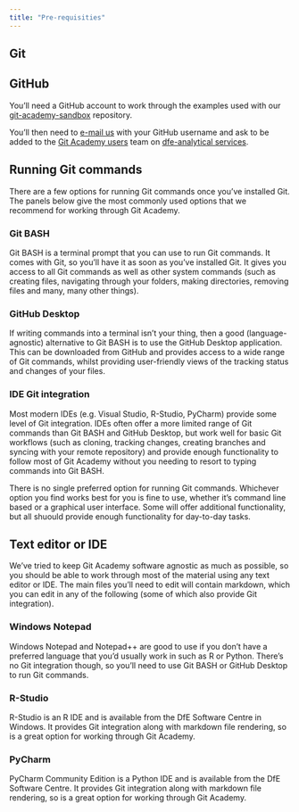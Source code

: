 ```yaml
---
title: "Pre-requisities"
---
```


## Git


## GitHub

You'll need a GitHub account to work through the examples used with our 
[git-academy-sandbox](https://github.com/dfe-analytical-services/git-academy-sandbox) 
repository.

You'll then need to [e-mail us](mailto:statistics.development@education.gov.uk)
with your GitHub username and ask to be added to the [Git Academy users](https://github.com/orgs/dfe-analytical-services/teams/git-academy-users) 
team on [dfe-analytical services](https://github.com/dfe-analytical-services).

## Running Git commands

There are a few options for running Git commands once you've installed Git. The
panels below give the most commonly used options that we recommend for working 
through Git Academy.

::: panel-tabset
### Git BASH

Git BASH is a terminal prompt that you can use to run Git commands. It comes 
with Git, so you'll have it as soon as you've installed Git. It gives you access 
to all Git commands as well as other system commands (such as creating files,
navigating through your folders, making directories, removing files and many, 
many other things).

### GitHub Desktop

If writing commands into a terminal isn't your thing, then a good 
(language-agnostic) alternative to Git BASH is to use the GitHub Desktop 
application. This can be downloaded from GitHub and provides access to a wide 
range of Git commands, whilst providing user-friendly views of the tracking 
status and changes of your files.

### IDE Git integration

Most modern IDEs (e.g. Visual Studio, R-Studio, PyCharm) provide some level of 
Git integration. IDEs often offer a more limited range of Git commands than Git 
BASH and GitHub Desktop, but work well for basic Git workflows (such as cloning,
tracking changes, creating branches and syncing with your remote repository) and 
provide enough functionality to follow most of Git Academy without you needing 
to resort to typing commands into Git BASH.

:::

::: {.callout-note}
There is no single preferred option for running Git commands. Whichever option 
you find works best for you is fine to use, whether it's command line based or
a graphical user interface. Some will offer additional functionality, but all 
shuould provide enough functionality for day-to-day tasks.
:::


## Text editor or IDE

We've tried to keep Git Academy software agnostic as much as possible, so you
should be able to work through most of the material using any text editor or 
IDE. The main files you'll need to edit will contain markdown, which you can 
edit in any of the following (some of which also provide Git integration).

::: panel-tabset

### Windows Notepad

Windows Notepad and Notepad++ are good to use if you don't have a preferred 
language that you'd usually work in such as R or Python. There's no Git 
integration though, so you'll need to use Git BASH or GitHub Desktop to run 
Git commands.

### R-Studio

R-Studio is an R IDE and is available from the DfE Software Centre in Windows. 
It provides Git integration along with markdown file rendering, so is a great 
option for working through Git Academy.

### PyCharm

PyCharm Community Edition is a Python IDE and is available from the DfE Software 
Centre. It provides Git integration along with markdown file rendering, so is 
a great option for working through Git Academy.

:::

